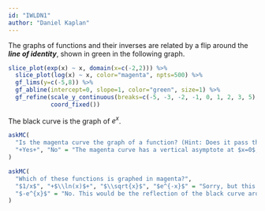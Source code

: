```yaml
---
id: "IWLDN1"
author: "Daniel Kaplan"
---
```


The graphs of functions and their inverses are related by a flip around the ***line of identity***, shown in green in the following graph.

```r
slice_plot(exp(x) ~ x, domain(x=c(-2,2))) %>%
  slice_plot(log(x) ~ x, color="magenta", npts=500) %>%
  gf_lims(y=c(-5,8)) %>%
  gf_abline(intercept=0, slope=1, color="green", size=1) %>%
  gf_refine(scale_y_continuous(breaks=c(-5, -3, -2, -1, 0, 1, 2, 3, 5), limits=c(-5, 5)),
            coord_fixed())
```


The black curve is the graph of $e^x$.

```r
askMC(
  "Is the magenta curve the graph of a function? (Hint: Does it pass the vertical line test?)",
  "+Yes+", "No" = "The magenta curve has a vertical asymptote at $x=0$, but since it never reaches that asymptote, it passes the vertical line test.", random_answer_order = FALSE
)
```

```r
askMC(
  "Which of these functions is graphed in magenta?",
  "$1/x$", "+$\\ln(x)$+", "$\\sqrt{x}$", "$e^{-x}$" = "Sorry, but this would be the reflection of the black curve around the vertical line at $x=0$",
  "$-e^{x}$" = "No. This would be the reflection of the black curve around the horizontal line at output $f(x)=0$"
)
```  
